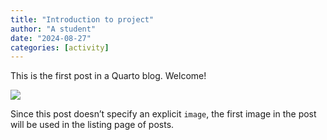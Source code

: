 ```yaml
---
title: "Introduction to project"
author: "A student"
date: "2024-08-27"
categories: [activity]
---
```


This is the first post in a Quarto blog. Welcome!

![](thumbnail.jpg)

Since this post doesn't specify an explicit `image`, the first image in the post will be used in the listing page of posts.
